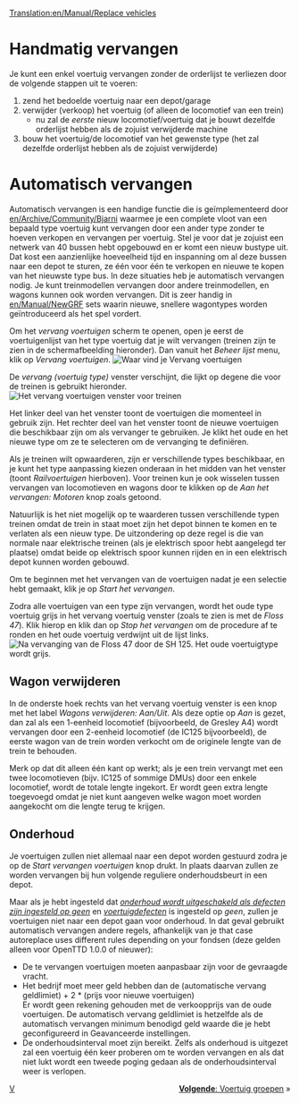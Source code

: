 [[Translation:en/Manual/Replace vehicles]]
{{nl/Manual/Tutorial}}

= Handmatig vervangen =

Je kunt een enkel voertuig vervangen zonder de orderlijst te verliezen door de volgende stappen uit te voeren:
#zend het bedoelde voertuig naar een depot/garage
#verwijder (verkoop) het voertuig (of alleen de locomotief van een trein)
#*nu zal de ''eerste'' nieuw locomotief/voertuig dat je bouwt dezelfde orderlijst hebben als de zojuist verwijderde machine
#bouw het voertuig/de locomotief van het gewenste type (het zal dezelfde orderlijst hebben als de zojuist verwijderde)

= Automatisch vervangen =

Automatisch vervangen is een handige functie die is geïmplementeerd door [[en/Archive/Community/Bjarni]] waarmee je een complete vloot van een bepaald type voertuig kunt vervangen door een ander type zonder te hoeven verkopen en vervangen per voertuig. Stel je voor dat je zojuist een netwerk van 40 bussen hebt opgebouwd en er komt een nieuw bustype uit. Dat kost een aanzienlijke hoeveelheid tijd en inspanning om al deze bussen naar een depot te sturen, ze één voor één te verkopen en nieuwe te kopen van het nieuwste type bus. In deze situaties heb je automatisch vervangen nodig. Je kunt treinmodellen vervangen door andere treinmodellen, en wagons kunnen ook worden vervangen. Dit is zeer handig in [[en/Manual/NewGRF]] sets waarin nieuwe, snellere wagontypes worden geïntroduceerd als het spel vordert. 


Om het ''vervang voertuigen'' scherm te openen, open je eerst de voertuigenlijst van het type voertuig dat je wilt vervangen (treinen zijn te zien in de schermafbeelding hieronder). Dan vanuit het ''Beheer lijst'' menu, klik op ''Vervang voertuigen''.
[[File:nl/Manual/Voertuigenlijst1.png|frame|none|Waar vind je ''Vervang voertuigen'']]

De ''vervang (voertuig type)'' venster verschijnt, die lijkt op degene die voor de treinen is gebruikt hieronder.
[[File:nl/Manual/Voertuigenlijst2.png|frame|none|Het ''vervang voertuigen'' venster voor treinen]]

Het linker deel van het venster toont de voertuigen die momenteel in gebruik zijn. Het rechter deel van het venster toont de nieuwe voertuigen die beschikbaar zijn om als vervanger te gebruiken. Je klikt het oude en het nieuwe type om ze te selecteren om de vervanging te definiëren. 

Als je treinen wilt opwaarderen, zijn er verschillende types beschikbaar, en je kunt het type aanpassing kiezen onderaan in het midden van het venster (toont ''Railvoertuigen'' hierboven). Voor treinen kun je ook wisselen tussen vervangen van locomotieven en wagons door te klikken op de ''Aan het vervangen: Motoren'' knop zoals getoond.

Natuurlijk is het niet mogelijk op te waarderen tussen verschillende typen treinen omdat de trein in staat moet zijn het depot binnen te komen en te verlaten als een nieuw type. De uitzondering op deze regel is die van normale naar elektrische treinen (als je elektrisch spoor hebt aangelegd ter plaatse) omdat beide op elektrisch spoor kunnen rijden en in een elektrisch depot kunnen worden gebouwd.

Om te beginnen met het vervangen van de voertuigen nadat je een selectie hebt gemaakt, klik je op ''Start het vervangen''.

Zodra alle voertuigen van een type zijn vervangen, wordt het oude type voertuig grijs in het vervang voertuig venster (zoals te zien is met de ''Floss 47''). Klik hierop en klik dan op ''Stop het vervangen'' om de procedure af te ronden en het oude voertuig verdwijnt uit de lijst links.
[[File:nl/Manual/Voertuigenlijst3.png|frame|none|Na vervanging van de ''Floss 47'' door de ''SH 125''. Het oude voertuigtype wordt grijs.]]

==Wagon verwijderen==
In de onderste hoek rechts van het vervang voertuig venster is een knop met het label  ''Wagons verwijderen: Aan/Uit''. Als deze optie op ''Aan'' is gezet, dan zal als een 1-eenheid locomotief (bijvoorbeeld, de Gresley A4) wordt vervangen door een 2-eenheid locomotief (de IC125 bijvoorbeeld), de eerste wagon van de trein worden verkocht om de originele lengte van de trein te behouden. 

Merk op dat dit alleen één kant op werkt; als je een trein vervangt met een twee locomotieven (bijv. IC125 of sommige DMUs) door een enkele locomotief, wordt de totale lengte ingekort. Er wordt geen extra lengte toegevoegd omdat je niet kunt aangeven welke wagon moet worden aangekocht om die lengte terug te krijgen.

==Onderhoud==
Je voertuigen zullen niet allemaal naar een depot worden gestuurd zodra je op de ''Start vervangen voertuigen'' knop drukt. In plaats daarvan zullen ze worden vervangen bij hun volgende reguliere onderhoudsbeurt in een depot.

Maar als je hebt ingesteld dat ''[[nl/Archive/Manual/Settings/Geavanceerde instellingen/Voertuigen#disable-servicing-when-breakdowns-set-to-none|onderhoud wordt uitgeschakeld als defecten zijn ingesteld op geen]]'' en ''[[nl/Archive/Manual/Settings/Moeilijkheidsgraad#voertuigdefecten|voertuigdefecten]]'' is ingesteld op ''geen'', zullen je voertuigen niet naar een depot gaan voor onderhoud. In dat geval gebruikt automatisch vervangen andere regels, afhankelijk van je that case autoreplace uses different rules depending on your fondsen (deze gelden alleen voor OpenTTD 1.0.0 of nieuwer):
* De te vervangen voertuigen moeten aanpasbaar zijn voor de gevraagde vracht.
* Het bedrijf moet meer geld hebben dan de (automatische vervang geldlimiet) + 2 * (prijs voor nieuwe voertuigen)<br/>Er wordt geen rekening gehouden met de verkoopprijs van de oude voertuigen. De automatisch vervang geldlimiet is hetzelfde als de automatisch vervangen minimum benodigd geld waarde die je hebt geconfigureerd in Geavanceerde instellingen.
* De onderhoudsinterval moet zijn bereikt. Zelfs als onderhoud is uitgezet zal een voertuig één keer proberen om te worden vervangen en als dat niet lukt wordt een tweede poging gedaan als de onderhoudsinterval weer is verlopen.

<span style="float: right">[[nl/Manual/Voertuig groepen|'''Volgende''': Voertuig groepen]] &raquo;</span>

[[Category:nl/Manual/Base Set/Voertuigen|V]]